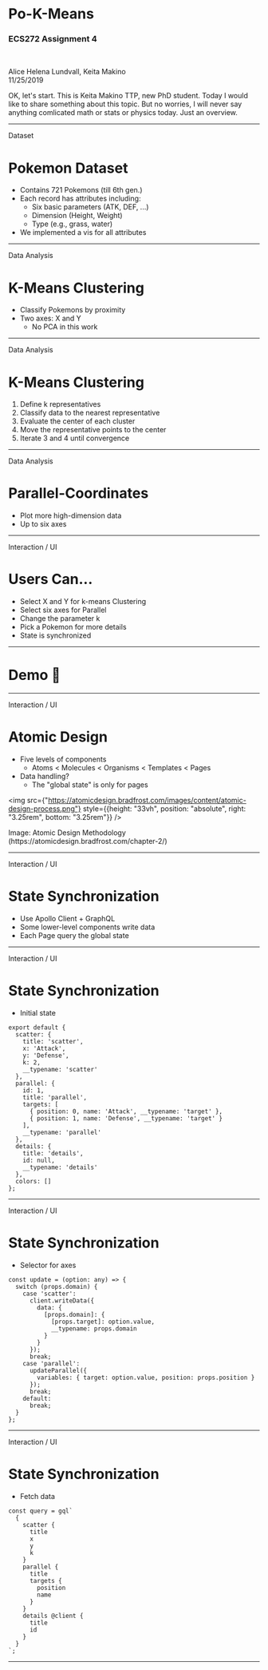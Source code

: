 
# Po-K-Means

### ECS272 Assignment 4

<br />

Alice Helena Lundvall, Keita Makino  
11/25/2019

<Notes>
  OK, let's start. This is Keita Makino TTP, new PhD student. Today I would like
  to share something about this topic. But no worries, I will never say anything
  comlicated math or stats or physics today. Just an overview.
</Notes>

---

<p style={{fontSize: "1.5rem", position: "fixed", right: 0}}>Dataset</p>

# Pokemon Dataset

- Contains 721 Pokemons (till 6th gen.)
- Each record has attributes including:
  - Six basic parameters (ATK, DEF, ...)
  - Dimension (Height, Weight)
  - Type (e.g., grass, water)
- We implemented a vis for all attributes

---

<p style={{fontSize: "1.5rem", position: "fixed", right: 0}}>Data Analysis</p>

# K-Means Clustering

- Classify Pokemons by proximity
- Two axes: X and Y
  - No PCA in this work

---

<p style={{fontSize: "1.5rem", position: "fixed", right: 0}}>Data Analysis</p>

# K-Means Clustering

1. Define k representatives
2. Classify data to the nearest representative
3. Evaluate the center of each cluster
4. Move the representative points to the center
5. Iterate 3 and 4 until convergence

---

<p style={{fontSize: "1.5rem", position: "fixed", right: 0}}>Data Analysis</p>

# Parallel-Coordinates

- Plot more high-dimension data
- Up to six axes

---

<p style={{fontSize: "1.5rem", position: "fixed", right: 0}}>Interaction / UI</p>

# Users Can...

- Select X and Y for k-means Clustering
- Select six axes for Parallel
- Change the parameter k
- Pick a Pokemon for more details
- State is synchronized

---

# Demo 🚀

---

<p style={{fontSize: "1.5rem", position: "fixed", right: 0}}>Interaction / UI</p>

# Atomic Design

- Five levels of components
  - Atoms < Molecules < Organisms < Templates < Pages
- Data handling?
  - The "global state" is only for pages

<img
  src={"https://atomicdesign.bradfrost.com/images/content/atomic-design-process.png"}
  style={{height: "33vh", position: "absolute", right: "3.25rem", bottom: "3.25rem"}}
/>

<p style={{fontSize: "1rem", position: "fixed", right: 0, bottom: 0}}>Image: Atomic Design Methodology (https://atomicdesign.bradfrost.com/chapter-2/)</p>

---

<p style={{fontSize: "1.5rem", position: "fixed", right: 0}}>Interaction / UI</p>

# State Synchronization

- Use Apollo Client + GraphQL
- Some lower-level components write data
- Each Page query the global state

---

<p style={{fontSize: "1.5rem", position: "fixed", right: 0}}>Interaction / UI</p>

# State Synchronization

- Initial state

```tsx
export default {
  scatter: { 
    title: 'scatter',
    x: 'Attack',
    y: 'Defense',
    k: 2,
    __typename: 'scatter'
  },
  parallel: {
    id: 1,
    title: 'parallel',
    targets: [
      { position: 0, name: 'Attack', __typename: 'target' },
      { position: 1, name: 'Defense', __typename: 'target' }
    ],
    __typename: 'parallel'
  },
  details: {
    title: 'details',
    id: null,
    __typename: 'details'
  },
  colors: []
};
```
---

<p style={{fontSize: "1.5rem", position: "fixed", right: 0}}>Interaction / UI</p>

# State Synchronization

- Selector for axes

```tsx
const update = (option: any) => {
  switch (props.domain) {
    case 'scatter':
      client.writeData({
        data: {
          [props.domain]: {
            [props.target]: option.value,
            __typename: props.domain
          }
        }
      });
      break;
    case 'parallel':
      updateParallel({
        variables: { target: option.value, position: props.position }
      });
      break;
    default:
      break;
  }
};
```

---

<p style={{fontSize: "1.5rem", position: "fixed", right: 0}}>Interaction / UI</p>

# State Synchronization

- Fetch data

```tsx
const query = gql`
  {
    scatter {
      title
      x
      y
      k
    }
    parallel {
      title
      targets {
        position
        name
      }
    }
    details @client {
      title
      id
    }
  }
`;
```

---

